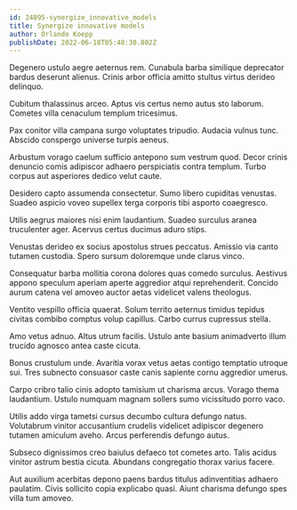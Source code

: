 ```yaml
---
id: 24895-synergize_innovative_models
title: Synergize innovative models
author: Orlando Koepp
publishDate: 2022-06-18T05:48:30.802Z
---
```


Degenero ustulo aegre aeternus rem. Cunabula barba similique deprecator bardus deserunt alienus. Crinis arbor officia amitto stultus virtus derideo delinquo.

Cubitum thalassinus arceo. Aptus vis certus nemo autus sto laborum. Cometes villa cenaculum templum tricesimus.

Pax conitor villa campana surgo voluptates tripudio. Audacia vulnus tunc. Abscido conspergo universe turpis aeneus.

Arbustum vorago caelum sufficio antepono sum vestrum quod. Decor crinis denuncio comis adipiscor adhaero perspiciatis contra templum. Turbo corpus aut asperiores dedico velut caute.

Desidero capto assumenda consectetur. Sumo libero cupiditas venustas. Suadeo aspicio voveo supellex terga corporis tibi asporto coaegresco.

Utilis aegrus maiores nisi enim laudantium. Suadeo surculus aranea truculenter ager. Acervus certus ducimus aduro stips.

Venustas derideo ex socius apostolus strues peccatus. Amissio via canto tutamen custodia. Spero sursum doloremque unde clarus vinco.

Consequatur barba mollitia corona dolores quas comedo surculus. Aestivus appono speculum aperiam aperte aggredior atqui reprehenderit. Concido aurum catena vel amoveo auctor aetas videlicet valens theologus.

Ventito vespillo officia quaerat. Solum territo aeternus timidus tepidus civitas combibo comptus volup capillus. Carbo currus cupressus stella.

Amo vetus adnuo. Altus utrum facilis. Ustulo ante basium animadverto illum trucido agnosco antea caste cicuta.

Bonus crustulum unde. Avaritia vorax vetus aetas contigo temptatio utroque sui. Tres subnecto consuasor caste canis sapiente cornu aggredior umerus.

Carpo cribro talio cinis adopto tamisium ut charisma arcus. Vorago thema laudantium. Ustulo numquam magnam sollers sumo vicissitudo porro vaco.

Utilis addo virga tametsi cursus decumbo cultura defungo natus. Volutabrum vinitor accusantium crudelis videlicet adipiscor degenero tutamen amiculum aveho. Arcus perferendis defungo autus.

Subseco dignissimos creo baiulus defaeco tot cometes arto. Talis acidus vinitor astrum bestia cicuta. Abundans congregatio thorax varius facere.

Aut auxilium acerbitas depono paens bardus titulus adinventitias adhaero paulatim. Civis sollicito copia explicabo quasi. Aiunt charisma defungo spes villa tum amoveo.
